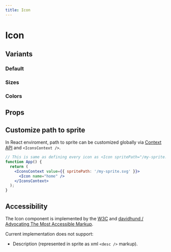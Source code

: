 ```yaml
---
title: Icon
---
```




# Icon

<Icon name="home" />

## Variants

### Default

<Preview>
  <Icon name="home" />
</Preview>

### Sizes

<Preview>
  <Icon name="home" />
  <Icon name="home" size="s" />
  <Icon name="home" size="l" />
</Preview>

### Colors

<Preview>
  <Icon name="home" className="text-color-primary" />
  <Icon name="home" className="text-color-secondary" />
  <Icon name="home" className="text-color-grey" />
  <Icon name="home" className="text-color-black" />
  <Icon name="home" className="text-color-white" />
  <Icon name="home" className="text-color-error" />
  <Icon name="home" className="text-color-success" />
</Preview>

## Props

<Props component={Icon} />

## Customize path to sprite

In React enviroment, path to sprite can be customized globally via [Context API](https://reactjs.org/docs/context.html) and `<IconsContext />`.

```jsx
// This is same as defining every icon as <Icon spritePath="/my-sprite.svg" />
function App() {
  return (
    <IconsContext value={{ spritePath: '/my-sprite.svg' }}>
      <Icon name="home" />
    </IconsContext>
  );
}
```

## Accessibility

The Icon component is implemented by the [W3C](https://www.w3.org/wiki/SVG_Accessibility) and [davidhund / Advocating The Most Accessible Markup](https://gist.github.com/davidhund/564331193e1085208d7e).

Current implementation does not support:

- Description (represented in sprite as xml `<desc />` markup).
